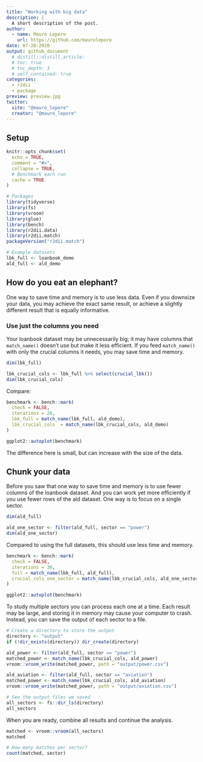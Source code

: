 ```yaml
---
title: "Working with big data"
description: |
  A short description of the post.
author:
  - name: Mauro Lepore
    url: https://github.com/maurolepore
date: 07-20-2020
output: github_document
  # distill::distill_article:
  # toc: true
  # toc_depth: 3
  # self_contained: true
categories:
  - r2dii
  - package
preview: preview.jpg
twitter:
  site: "@mauro_lepore"
  creator: "@mauro_lepore"
---
```


## Setup

```r
knitr::opts_chunk$set(
  echo = TRUE,
  comment = "#>",
  collapse = TRUE,
  # Benchmark each run
  cache = TRUE
)
```

```r
# Packages
library(tidyverse)
library(fs)
library(vroom)
library(glue)
library(bench)
library(r2dii.data)
library(r2dii.match)
packageVersion("r2dii.match")

# Example datasets
lbk_full <- loanbook_demo
ald_full <- ald_demo
```

## How do you eat an elephant?

One way to save time and memory is to use less data. Even if you downsize your data, you may achieve the exact same result, or achieve a slightly different result that is equally informative.

### Use just the columns you need

Your loanbook dataset may be unnecessarily big; it may have columns that `match_name()` doesn't use but make it less efficient. If you feed `match_name()` with only the crucial columns it needs, you may save time and memory.

```r
dim(lbk_full)

lbk_crucial_cols <- lbk_full %>% select(crucial_lbk())
dim(lbk_crucial_cols)
```

Compare:

```r
benchmark <- bench::mark(
  check = FALSE,
  iterations = 20,
  lbk_full = match_name(lbk_full, ald_demo),
  lbk_crucial_cols  = match_name(lbk_crucial_cols, ald_demo)
)

ggplot2::autoplot(benchmark)
```

The difference here is small, but can increase with the size of the data.

## Chunk your data

Before you saw that one way to save time and memory is to use fewer columns of the loanbook dataset. And you can work yet more efficiently if you use fewer rows of the ald dataset. One way is to focus on a single sector.

```r
dim(ald_full)

ald_one_sector <- filter(ald_full, sector == "power")
dim(ald_one_sector)
```

Compared to using the full datasets, this should use less time and memory.

```r
benchmark <- bench::mark(
  check = FALSE,
  iterations = 30,
  full = match_name(lbk_full, ald_full),
  crucial_cols_one_sector = match_name(lbk_crucial_cols, ald_one_sector)
)

ggplot2::autoplot(benchmark)
```

To study multiple sectors you can process each one at a time. Each result may be large, and storing it in memory may cause your computer to crash. Instead, you can save the output of each sector to a file.

```r
# Create a directory to store the output
directory <- "output"
if (!dir_exists(directory)) dir_create(directory)

ald_power <- filter(ald_full, sector == "power")
matched_power <- match_name(lbk_crucial_cols, ald_power)
vroom::vroom_write(matched_power, path = "output/power.csv")

ald_aviation <- filter(ald_full, sector == "aviation")
matched_power <- match_name(lbk_crucial_cols, ald_aviation)
vroom::vroom_write(matched_power, path = "output/aviation.csv")

# See the output files we saved
all_sectors <- fs::dir_ls(directory)
all_sectors
```

When you are ready, combine all results and continue the analysis.

```r
matched <- vroom::vroom(all_sectors)
matched

# How many matches per sector?
count(matched, sector)
```

